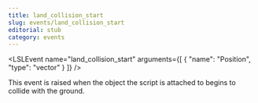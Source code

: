 ```yaml
---
title: land_collision_start
slug: events/land_collision_start
editorial: stub
category: events
---
```


<LSLEvent
	name="land_collision_start"
	arguments={[
	{
		"name": "Position",
		"type": "vector"
	}
]}
/>

This event is raised when the object the script is attached to begins to collide with the ground.
